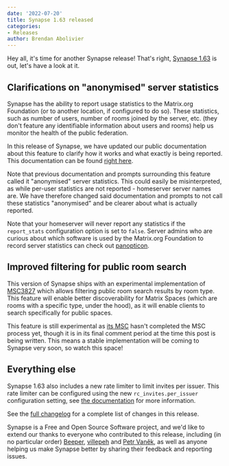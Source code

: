 ```yaml
---
date: '2022-07-20'
title: Synapse 1.63 released
categories:
- Releases
author: Brendan Abolivier
---
```


Hey all, it's time for another Synapse release! That's right, [Synapse
1.63](https://github.com/matrix-org/synapse/releases/tag/v1.63.0) is out,
let's have a look at it.

## Clarifications on "anonymised" server statistics

Synapse has the ability to report usage statistics to the Matrix.org Foundation
(or to another location, if configured to do so). These statistics, such as
number of users, number of rooms joined by the server, etc. (they don't feature
any identifiable information about users and rooms) help us monitor the health
of the public federation.

In this release of Synapse, we have updated our public documentation about this
feature to clarify how it works and what exactly is being reported. This
documentation can be found [right
here](https://matrix-org.github.io/synapse/v1.63/usage/administration/monitoring/reporting_homeserver_usage_statistics.html).

Note that previous documentation and prompts surrounding this feature called it
"anonymised" server statistics. This could easily be misinterpreted, as while
per-user statistics are not reported - homeserver server names are. We have
therefore changed said documentation and prompts to not call these statistics
"anonymised" and be clearer about what is actually reported.

Note that your homeserver will never report any statistics if the `report_stats`
configuration option is set to `false`. Server admins who are curious about
which software is used by the Matrix.org Foundation to record server statistics
can check out [panopticon](https://github.com/matrix-org/panopticon).

## Improved filtering for public room search

This version of Synapse ships with an experimental implementation of
[MSC3827](https://github.com/matrix-org/matrix-spec-proposals/pull/3827) which
allows filtering public room search results by room type. This feature will
enable better discoverability for Matrix Spaces (which are rooms with a specific
type, under the hood), as it will enable clients to search specifically for
public spaces.

This feature is still experimental as [its
MSC](https://github.com/matrix-org/matrix-spec-proposals/pull/3827) hasn't
completed the MSC process yet, though it is in its final comment period at the
time this post is being written. This means a stable implementation will be
coming to Synapse very soon, so watch this space!

## Everything else

Synapse 1.63 also includes a new rate limiter to limit invites per issuer. This
rate limiter can be configured using the new `rc_invites.per_issuer`
configuration setting, see [the
documentation](https://matrix-org.github.io/synapse/latest/usage/configuration/config_documentation.html#rc_invites)
for more information.

See the [full
changelog](https://github.com/matrix-org/synapse/releases/tag/v1.63.0) for a
complete list of changes in this release.

Synapse is a Free and Open Source Software project, and we'd like to extend our
thanks to everyone who contributed to this release, including (in no particular
order) [Beeper](https://www.beeper.com/),
[villepeh](https://github.com/villepeh) and [Petr
Vaněk](https://github.com/arkamar), as well as anyone helping us make Synapse
better by sharing their feedback and reporting issues.
